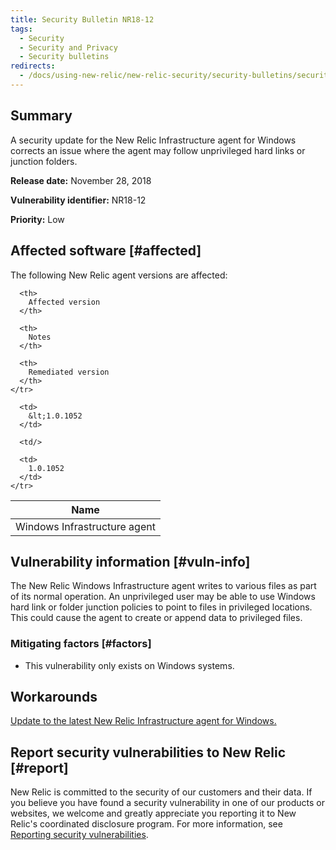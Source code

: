 ```yaml
---
title: Security Bulletin NR18-12
tags:
  - Security
  - Security and Privacy
  - Security bulletins
redirects:
  - /docs/using-new-relic/new-relic-security/security-bulletins/security-bulletin-nr18-12
---
```


## Summary

A security update for the New Relic Infrastructure agent for Windows corrects an issue where the agent may follow unprivileged hard links or junction folders.

**Release date:** November 28, 2018

**Vulnerability identifier:** NR18-12

**Priority:** Low

## Affected software [#affected]

The following New Relic agent versions are affected:

<Table>
  <thead>
    <tr>
      <th>
        Name
      </th>

      <th>
        Affected version
      </th>

      <th>
        Notes
      </th>

      <th>
        Remediated version
      </th>
    </tr>
  </thead>

  <tbody>
    <tr>
      <td>
        Windows Infrastructure agent
      </td>

      <td>
        &lt;1.0.1052
      </td>

      <td/>

      <td>
        1.0.1052
      </td>
    </tr>
  </tbody>
</Table>

## Vulnerability information [#vuln-info]

The New Relic Windows Infrastructure agent writes to various files as part of its normal operation. An unprivileged user may be able to use Windows hard link or folder junction policies to point to files in privileged locations. This could cause the agent to create or append data to privileged files.

### Mitigating factors [#factors]

* This vulnerability only exists on Windows systems.

## Workarounds

[Update to the latest New Relic Infrastructure agent for Windows.](/docs/infrastructure/new-relic-infrastructure/installation/update-infrastructure-agent)

## Report security vulnerabilities to New Relic [#report]

New Relic is committed to the security of our customers and their data. If you believe you have found a security vulnerability in one of our products or websites, we welcome and greatly appreciate you reporting it to New Relic's coordinated disclosure program. For more information, see [Reporting security vulnerabilities](/docs/security/new-relic-security/data-privacy/reporting-security-vulnerabilities).
